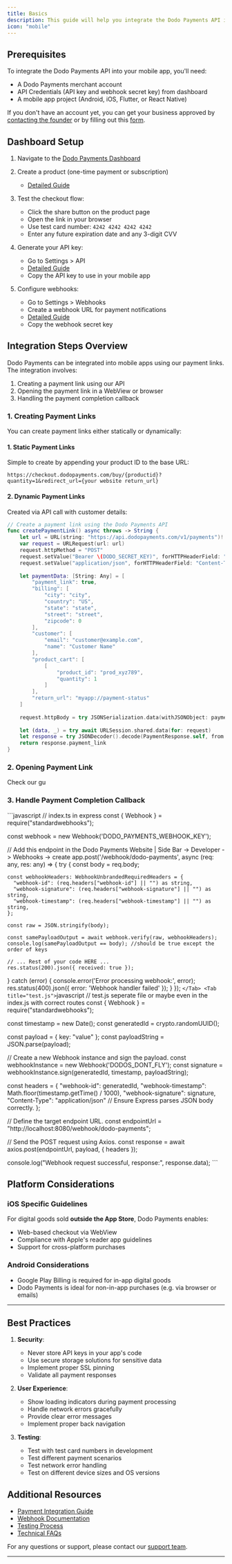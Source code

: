 ```yaml
---
title: Basics
description: This guide will help you integrate the Dodo Payments API into your mobile applications.
icon: "mobile"
---
```


## Prerequisites

To integrate the Dodo Payments API into your mobile app, you'll need:
- A Dodo Payments merchant account
- API Credentials (API key and webhook secret key) from dashboard
- A mobile app project (Android, iOS, Flutter, or React Native)

If you don't have an account yet, you can get your business approved by [contacting the founder](https://demo.dodopayments.com/) or by filling out this [form](https://dodopayments.com/early-access).

## Dashboard Setup

1. Navigate to the [Dodo Payments Dashboard](https://app.dodopayments.com/)

2. Create a product (one-time payment or subscription)
    - [Detailed Guide](/guides/one-time-product)
    
3. Test the checkout flow:
   - Click the share button on the product page
   - Open the link in your browser
   - Use test card number: `4242 4242 4242 4242`
   - Enter any future expiration date and any 3-digit CVV

4. Generate your API key:
   - Go to Settings > API
   - [Detailed Guide](/guides/api-key-generation)
   - Copy the API key to use in your mobile app

5. Configure webhooks:
   - Go to Settings > Webhooks
   - Create a webhook URL for payment notifications
   - [Detailed Guide](/guides/webhook-setup)
   - Copy the webhook secret key

## Integration Steps Overview
Dodo Payments can be integrated into mobile apps using our payment links. The integration involves:
1. Creating a payment link using our API
2. Opening the payment link in a WebView or browser
3. Handling the payment completion callback


###  1. Creating Payment Links

You can create payment links either statically or dynamically:

#### 1. Static Payment Links
Simple to create by appending your product ID to the base URL:
```
https://checkout.dodopayments.com/buy/{productid}?quantity=1&redirect_url={your website return_url}
```

#### 2. Dynamic Payment Links
Created via API call with customer details:

```swift
// Create a payment link using the Dodo Payments API
func createPaymentLink() async throws -> String {
    let url = URL(string: "https://api.dodopayments.com/v1/payments")!
    var request = URLRequest(url: url)
    request.httpMethod = "POST"
    request.setValue("Bearer \(DODO_SECRET_KEY)", forHTTPHeaderField: "Authorization")
    request.setValue("application/json", forHTTPHeaderField: "Content-Type")
    
    let paymentData: [String: Any] = [
        "payment_link": true,
        "billing": [
            "city": "city",
            "country": "US",
            "state": "state",
            "street": "street",
            "zipcode": 0
        ],
        "customer": [
            "email": "customer@example.com",
            "name": "Customer Name"
        ],
        "product_cart": [
            [
                "product_id": "prod_xyz789",
                "quantity": 1
            ]
        ],
        "return_url": "myapp://payment-status"
    ]
    
    request.httpBody = try JSONSerialization.data(withJSONObject: paymentData)
    
    let (data, _) = try await URLSession.shared.data(for: request)
    let response = try JSONDecoder().decode(PaymentResponse.self, from: data)
    return response.payment_link
}
```

###  2. Opening Payment Link

Check our gu


###  3. Handle Payment Completion Callback

<Tabs>  
<Tab title="index.ts">
    ```javascript
   // index.ts in express 
const { Webhook } = require("standardwebhooks");

const webhook = new Webhook('DODO_PAYMENTS_WEBHOOK_KEY');


// Add this endpoint in the Dodo Payments Website | Side Bar -> Developer -> Webhooks -> create
app.post('/webhook/dodo-payments', async (req: any, res: any) => {
  try {
    const body = req.body;

    const webhookHeaders: WebhookUnbrandedRequiredHeaders = {
      "webhook-id": (req.headers["webhook-id"] || "") as string,
      "webhook-signature": (req.headers["webhook-signature"] || "") as string,
      "webhook-timestamp": (req.headers["webhook-timestamp"] || "") as string,
    };

    const raw = JSON.stringify(body);

    const samePayloadOutput = await webhook.verify(raw, webhookHeaders);
    console.log(samePayloadOutput == body); //should be true except the order of keys
    
    // ... Rest of your code HERE ...
    res.status(200).json({ received: true });
  } catch (error) {
    console.error('Error processing webhook:', error);
    res.status(400).json({ error: 'Webhook handler failed' });
  }
});
    ```
  </Tab>
  <Tab title="test.js">
    ```javascript
   // test.js seperate file or maybe even in the index.js with correct routes
const { Webhook } = require("standardwebhooks");

const timestamp = new Date();
const generatedId = crypto.randomUUID();

const payload = { key: "value" };
const payloadString = JSON.parse(payload);

// Create a new Webhook instance and sign the payload.
const webhookInstance = new Webhook('DODOS_DONT_FLY');
const signature = webhookInstance.sign(generatedId, timestamp, payloadString);

const headers = {
    "webhook-id": generatedId,
    "webhook-timestamp": Math.floor(timestamp.getTime() / 1000),
    "webhook-signature": signature,
    "Content-Type": "application/json" // Ensure Express parses JSON body correctly.
};

// Define the target endpoint URL.
const endpointUrl = "http://localhost:8080/webhook/dodo-payments";

// Send the POST request using Axios.
const response = await axios.post(endpointUrl, payload, { headers });

console.log("Webhook request successful, response:", response.data);
    ```
  </Tab>
</Tabs>




## Platform Considerations

### iOS Specific Guidelines
For digital goods sold **outside the App Store**, Dodo Payments enables:
- Web-based checkout via WebView
- Compliance with Apple's reader app guidelines
- Support for cross-platform purchases


### Android Considerations
- Google Play Billing is required for in-app digital goods
- Dodo Payments is ideal for non-in-app purchases (e.g. via browser or emails)

---

## Best Practices

1. **Security**:
   - Never store API keys in your app's code
   - Use secure storage solutions for sensitive data
   - Implement proper SSL pinning
   - Validate all payment responses

2. **User Experience**:
   - Show loading indicators during payment processing
   - Handle network errors gracefully
   - Provide clear error messages
   - Implement proper back navigation

3. **Testing**:
   - Test with test card numbers in development
   - Test different payment scenarios
   - Test network error handling
   - Test on different device sizes and OS versions

## Additional Resources

- [Payment Integration Guide](/api-reference/integration-guide)
- [Webhook Documentation](/api-reference/webhooks/intents/webhook-events-guide)
- [Testing Process](/miscellaneous/testing-process)
- [Technical FAQs](/api-reference/technical-faqs)

For any questions or support, please contact our [support team](mailto:support@dodopayments.com). 

---

